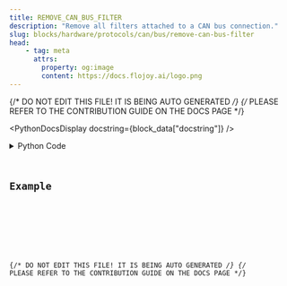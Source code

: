 ```yaml
---
title: REMOVE_CAN_BUS_FILTER
description: "Remove all filters attached to a CAN bus connection."
slug: blocks/hardware/protocols/can/bus/remove-can-bus-filter
head:
    - tag: meta
      attrs:
        property: og:image
        content: https://docs.flojoy.ai/logo.png
---
```


{/* DO NOT EDIT THIS FILE! IT IS BEING AUTO GENERATED */}
{/* PLEASE REFER TO THE CONTRIBUTION GUIDE ON THE DOCS PAGE */}


<PythonDocsDisplay docstring={block_data["docstring"]} />
<details>
<summary>Python Code</summary>



<Code code={pythonCode} lang="py" wrap theme="dracula" />

[Find this Flojoy Block on GitHub](https://github.com/flojoy-ai/blocks/blob/main/blocks/HARDWARE/PROTOCOLS/CAN/BUS/REMOVE_CAN_BUS_FILTER/REMOVE_CAN_BUS_FILTER.py)

</details>

## Example


<GetHelpWidget />


<AppDisplay app={app} blockName="REMOVE_CAN_BUS_FILTER" client:visible />


<Example />

{/* DO NOT EDIT THIS FILE! IT IS BEING AUTO GENERATED */}
{/* PLEASE REFER TO THE CONTRIBUTION GUIDE ON THE DOCS PAGE */}
